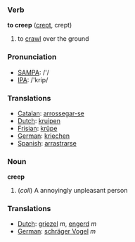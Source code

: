 === Verb ===

'''to creep''' ([[crept]], crept)

# to [[crawl]] over the ground

=== Pronunciation ===
*[[w:SAMPA|SAMPA]]: /'/
*[[w:IPA|IPA]]: /'krip/

=== Translations ===
*[[Catalan]]: [[arrossegar-se]]
*[[Dutch]]: [[kruipen]]
*[[Frisian]]: [[krûpe]]
*[[German]]: [[kriechen]]
*[[Spanish]]: [[arrastrarse]]

=== Noun ===

'''creep'''

#(''coll'') A annoyingly unpleasant person

=== Translations ===
*[[Dutch]]: [[griezel]] ''m'', [[engerd]] ''m''
*[[German]]: [[schräger Vogel]] ''m''